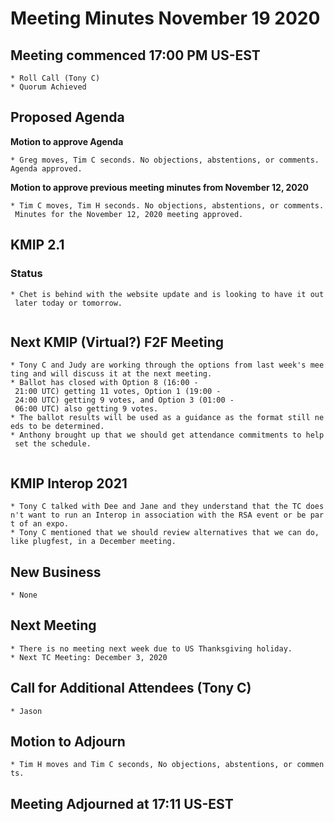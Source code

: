 = Meeting Minutes November 19 2020 =
== Meeting commenced 17:00 PM US-EST ==
 * Roll Call (Tony C)
 * Quorum Achieved

== Proposed Agenda ==

'''Motion to approve Agenda''' 

 * Greg moves, Tim C seconds. No objections, abstentions, or comments. Agenda approved.

'''Motion to approve previous meeting minutes from November 12, 2020'''

 * Tim C moves, Tim H seconds. No objections, abstentions, or comments. Minutes for the November 12, 2020 meeting approved.

== KMIP 2.1 ==
=== Status ===
 * Chet is behind with the website update and is looking to have it out later today or tomorrow.
  
== Next KMIP (Virtual?) F2F Meeting ==
 * Tony C and Judy are working through the options from last week's meeting and will discuss it at the next meeting.
 * Ballot has closed with Option 8 (16:00 - 21:00 UTC) getting 11 votes, Option 1 (19:00 - 24:00 UTC) getting 9 votes, and Option 3 (01:00 - 06:00 UTC) also getting 9 votes.
 * The ballot results will be used as a guidance as the format still needs to be determined.
 * Anthony brought up that we should get attendance commitments to help set the schedule.
  
== KMIP Interop 2021 ==
 * Tony C talked with Dee and Jane and they understand that the TC doesn't want to run an Interop in association with the RSA event or be part of an expo.
 * Tony C mentioned that we should review alternatives that we can do, like plugfest, in a December meeting.
 
== New Business ==
 * None
 
== Next Meeting ==
 * There is no meeting next week due to US Thanksgiving holiday.
 * Next TC Meeting: December 3, 2020

== Call for Additional Attendees (Tony C) ==
 * Jason

== Motion to Adjourn ==
 * Tim H moves and Tim C seconds, No objections, abstentions, or comments.

== Meeting Adjourned at 17:11 US-EST ==
